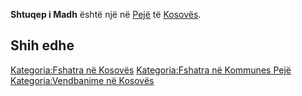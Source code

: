 {{Fshat në 
 | Emri                = Shtuqep i Madh
 | EmriAlt                = 
 | NAME_SHORT_FORM=      
 | NAME_GENERIC=      
 | NAME_SORT_NAME_RO=      SHTUQEPIMADH
 | FULL_NAME_RO = Shtuqep i Madh
 | FULL_NAME_ND_RO=Shtuqep i Madh
 | SORT_NAME_RG=SHTUQEPIMADH
 | FULL_NAME_RG=Shtuqep i Madh
 | FULL_NAME_ND_RG=Shtuqep i Madh
 | SRP_NAME_SHORT_FORM=      
 | SRP_NAME_GENERIC=      
 | SRP_NAME_SORT_NAME_RO=      
 | SRP_FULL_NAME_RO = 
 | SRP_FULL_NAME_ND_RO=
 | SRP_SORT_NAME_RG=
 | SRP_FULL_NAME_RG=
 | SRP_FULL_NAME_ND_RG=
 | Emri (Rasa dhanore) = 
 | Figura              = 
 | Shteti              = Kosovo
 | Komuna              = Pejë
 | Kodi postar         = 
 | Sipërfaqja          = 

 | Popullsia           = 

 | Regj. i popullsisë  = 
 | Dend. e popullsisë  = 
 | Faqja zyrtare       = 
 <!--- Koordinatat ----> 
 | Gjerësia            = 42.700556
 | Gjatësia            = 20.171944
 | Lartësia            = 
}}
'''Shtuqep i Madh''' është një [[]] në [[Pejë]] të [[Kosovës]].

<!-- == Gjeografia == -->
<!-- == Historia == -->
<!-- == Demografia == -->
== Shih edhe ==
{{Komuna Pejë}}
{{Kosovo-Administrata-Cung}}

[[Kategoria:Fshatra në Kosovës]]
[[Kategoria:Fshatra në Kommunes Pejë]]
[[Kategoria:Vendbanime në Kosovës]]